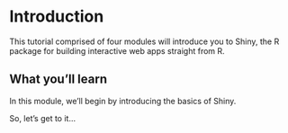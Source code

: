 # Introduction {.unnumbered}

This tutorial comprised of four modules will introduce you to Shiny, the R package for building interactive web apps straight from R.

## What you'll learn

In this module, we'll begin by introducing the basics of Shiny.

So, let's get to it...
